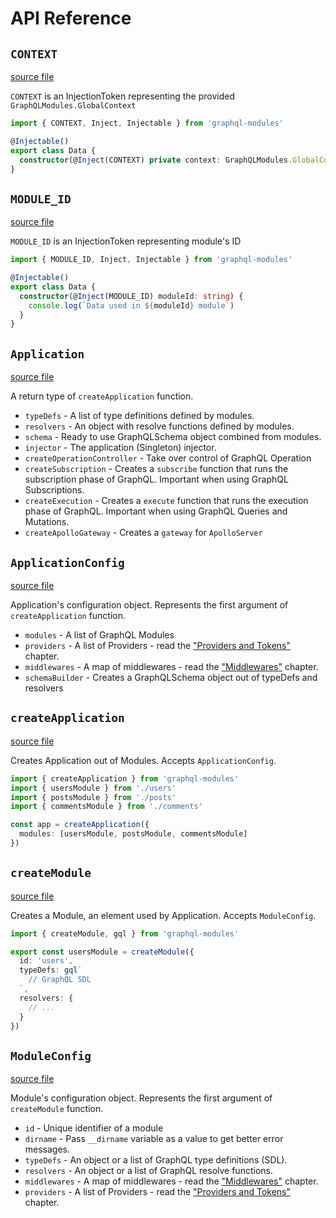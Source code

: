 # API Reference

## `CONTEXT`

[source file](https://github.com/Urigo/graphql-modules/blob/master/packages/graphql-modules/src/application/tokens.ts)

`CONTEXT` is an InjectionToken representing the provided `GraphQLModules.GlobalContext`

```ts
import { CONTEXT, Inject, Injectable } from 'graphql-modules'

@Injectable()
export class Data {
  constructor(@Inject(CONTEXT) private context: GraphQLModules.GlobalContext) {}
}
```

## `MODULE_ID`

[source file](https://github.com/Urigo/graphql-modules/blob/master/packages/graphql-modules/src/module/tokens.ts)

`MODULE_ID` is an InjectionToken representing module's ID

```ts
import { MODULE_ID, Inject, Injectable } from 'graphql-modules'

@Injectable()
export class Data {
  constructor(@Inject(MODULE_ID) moduleId: string) {
    console.log(`Data used in ${moduleId} module`)
  }
}
```

## `Application`

[source file](https://github.com/Urigo/graphql-modules/blob/master/packages/graphql-modules/src/application/types.ts)

A return type of `createApplication` function.

- `typeDefs` - A list of type definitions defined by modules.
- `resolvers` - An object with resolve functions defined by modules.
- `schema` - Ready to use GraphQLSchema object combined from modules.
- `injector` - The application (Singleton) injector.
- `createOperationController` - Take over control of GraphQL Operation
- `createSubscription` - Creates a `subscribe` function that runs the subscription phase of GraphQL.
  Important when using GraphQL Subscriptions.
- `createExecution` - Creates a `execute` function that runs the execution phase of GraphQL.
  Important when using GraphQL Queries and Mutations.
- `createApolloGateway` - Creates a `gateway` for `ApolloServer`

## `ApplicationConfig`

[source file](https://github.com/Urigo/graphql-modules/blob/master/packages/graphql-modules/src/application/types.ts)

Application's configuration object. Represents the first argument of `createApplication` function.

- `modules` - A list of GraphQL Modules
- `providers` - A list of Providers - read the ["Providers and Tokens"](di/providers) chapter.
- `middlewares` - A map of middlewares - read the ["Middlewares"](advanced/middlewares) chapter.
- `schemaBuilder` - Creates a GraphQLSchema object out of typeDefs and resolvers

## `createApplication`

[source file](https://github.com/Urigo/graphql-modules/blob/master/packages/graphql-modules/src/application/application.ts)

Creates Application out of Modules. Accepts `ApplicationConfig`.

```ts
import { createApplication } from 'graphql-modules'
import { usersModule } from './users'
import { postsModule } from './posts'
import { commentsModule } from './comments'

const app = createApplication({
  modules: [usersModule, postsModule, commentsModule]
})
```

## `createModule`

[source file](https://github.com/Urigo/graphql-modules/blob/master/packages/graphql-modules/src/module/module.ts)

Creates a Module, an element used by Application. Accepts `ModuleConfig`.

```ts
import { createModule, gql } from 'graphql-modules'

export const usersModule = createModule({
  id: 'users',
  typeDefs: gql`
    // GraphQL SDL
  `,
  resolvers: {
    // ...
  }
})
```

## `ModuleConfig`

[source file](https://github.com/Urigo/graphql-modules/blob/master/packages/graphql-modules/src/module/types.ts)

Module's configuration object. Represents the first argument of `createModule` function.

- `id` - Unique identifier of a module
- `dirname` - Pass `__dirname` variable as a value to get better error messages.
- `typeDefs` - An object or a list of GraphQL type definitions (SDL).
- `resolvers` - An object or a list of GraphQL resolve functions.
- `middlewares` - A map of middlewares - read the ["Middlewares"](advanced/middlewares) chapter.
- `providers` - A list of Providers - read the ["Providers and Tokens"](di/providers) chapter.
